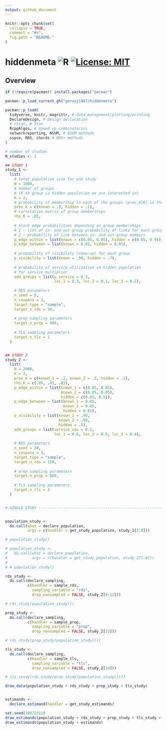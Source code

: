 ```yaml
---
output: github_document
---
```


```r
knitr::opts_chunk$set(
  collapse = TRUE,
  comment = "#>",
  fig.path = "README-"
)
```

# hiddenmeta ![R](https://github.com/gerasy1987/hiddenmeta/workflows/R/badge.svg) [![License: MIT](https://img.shields.io/badge/License-MIT-yellow.svg)](https://github.com/gerasy1987/hiddenmeta/blob/main/LICENSE)

## Overview

```r

if (!require(pacman)) install.packages("pacman")

pacman::p_load_current_gh("gerasy1987/hiddenmeta")

pacman::p_load(
  tidyverse, knitr, magrittr, # data management/plotting/printing
  DeclareDesign, # Design declaration
  # rstan, # Stan
  RcppAlgos, # speed up combinatorics
  networkreporting, NSUM, # NSUM methods
  sspse, RDS, chords # RDS+ methods
)

# number of studies
N_studies <- 2

## STUDY 1
study_1 <- 
  list(
    # total population size for one study
    N = 1000,
    # number of groups
    # (K-th group is hidden population we are interested in)
    K = 2,
    # probability of membership in each of the groups (prev_K[K] is the true prevalence)
    prev_K = c(known = .3, hidden = .1),
    # correlation matrix of group memberships
    rho_K = .05,
    
    # block edge probabilities depending on group memberships
    # 1 - list of in- and out-group probability of links for each group
    # 2 - probability of link between in- and out-group members
    p_edge_within = list(known = c(0.05, 0.05), hidden = c(0.05, 0.9)),
    p_edge_between = list(known = 0.05, hidden = 0.01),
    
    # probability of visibility (show-up) for each group
    p_visibility = list(known = .99, hidden = .7),
    
    # probability of service utilization in hidden population
    # for service multiplier
    add_groups = list(p_service = 0.3, 
                      loc_1 = 0.3, loc_2 = 0.1, loc_3 = 0.2),
    
    # RDS parameters
    n_seed = 5,
    n_coupons = 3,
    target_type = "sample",
    target_n_rds = 50,
    
    # prop sampling parameters
    target_n_prop = 400,
    
    # TLS sampling parameters
    target_n_tls = 1
  )


## STUDY 2
study_2 <- 
  list(
    N = 2000,
    K = 3,
    prev_K = c(known_1 = .2, known_2 = .2, hidden = .1),
    rho_K = c(.05, .01, .01),
    p_edge_within = list(known_1 = c(0.05, 0.05),
                         known_2 = c(0.05, 0.05),
                         hidden = c(0.05, 0.5)),
    p_edge_between = list(known_1 = 0.05, 
                          known_2 = 0.05, 
                          hidden = 0.01),
    p_visibility = list(known_1 = .99,
                        known_2 = .99,
                        hidden = .5),
    add_groups = list(service_use = 0.2, 
                      loc_1 = 0.6, loc_2 = 0.5, loc_3 = 0.4),
    
    # RDS parameters
    n_seed = 20,
    n_coupons = 3,
    target_type = "sample",
    target_n_rds = 120,
    
    # prop sampling parameters
    target_n_prop = 800,
    
    # TLS sampling parameters
    target_n_tls = 2
  )


# SINGLE STUDY --------------------------------------------------------------------------------


population_study <-
  do.call(what = declare_population,
          args = c(handler = get_study_population, study_1[1:8]))

# population_study()

# population_study <- 
#   do.call(what = declare_population, 
#           args = c(handler = get_study_population, study_2[1:8]))
# 
# # population_study()

rds_study <- 
  do.call(declare_sampling,
          c(handler = sample_rds, 
            sampling_variable = "rds",
            drop_nonsampled = FALSE, study_2[9:12]))

# rds_study(population_study())

prop_study <- 
  do.call(declare_sampling,
          c(handler = sample_prop, 
            sampling_variable = "prop",
            drop_nonsampled = FALSE, study_2[13]))

# rds_study(prop_study(population_study()))

tls_study <- 
  do.call(declare_sampling,
          c(handler = sample_tls, 
            sampling_variable = "tls",
            drop_nonsampled = FALSE, study_2[14]))

# tls_study(rds_study(prop_study(population_study())))

draw_data(population_study + rds_study + prop_study + tls_study)


estimands <- 
  declare_estimand(handler = get_study_estimands)

set.seed(19872312)
draw_estimands(population_study + rds_study + prop_study + tls_study + estimands)
draw_estimands(population_study + estimands)


```
